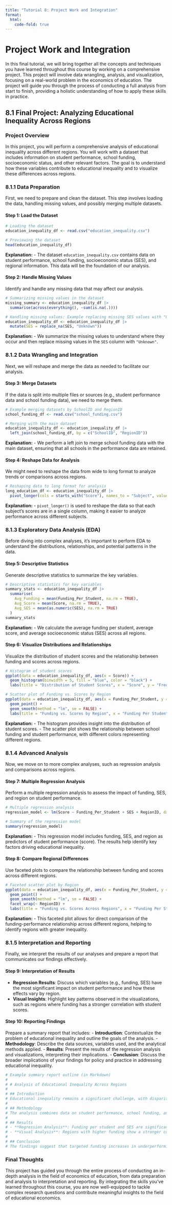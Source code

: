 ```yaml
---
title: "Tutorial 8: Project Work and Integration"
format: 
  html:
    code-fold: true
---
```


# Project Work and Integration

In this final tutorial, we will bring together all the concepts and techniques you have learned throughout this course by working on a comprehensive project. This project will involve data wrangling, analysis, and visualization, focusing on a real-world problem in the economics of education. The project will guide you through the process of conducting a full analysis from start to finish, providing a holistic understanding of how to apply these skills in practice.

## 8.1 Final Project: Analyzing Educational Inequality Across Regions

### Project Overview

In this project, you will perform a comprehensive analysis of educational inequality across different regions. You will work with a dataset that includes information on student performance, school funding, socioeconomic status, and other relevant factors. The goal is to understand how these variables contribute to educational inequality and to visualize these differences across regions.

### 8.1.1 Data Preparation

First, we need to prepare and clean the dataset. This step involves loading the data, handling missing values, and possibly merging multiple datasets.

#### Step 1: Load the Dataset

```r
# Loading the dataset
education_inequality_df <- read.csv("education_inequality.csv")

# Previewing the dataset
head(education_inequality_df)
```

**Explanation:**
- The dataset `education_inequality.csv` contains data on student performance, school funding, socioeconomic status (SES), and regional information. This data will be the foundation of our analysis.

#### Step 2: Handle Missing Values

Identify and handle any missing data that may affect our analysis.

```r
# Summarizing missing values in the dataset
missing_summary <- education_inequality_df |> 
  summarise(across(everything(), ~sum(is.na(.))))

# Handling missing values: Example replacing missing SES values with "Unknown"
education_inequality_df <- education_inequality_df |> 
  mutate(SES = replace_na(SES, "Unknown"))
```

**Explanation:**
- We summarize the missing values to understand where they occur and then replace missing values in the `SES` column with `"Unknown"`.

### 8.1.2 Data Wrangling and Integration

Next, we will reshape and merge the data as needed to facilitate our analysis.

#### Step 3: Merge Datasets

If the data is split into multiple files or sources (e.g., student performance data and school funding data), we need to merge them.

```r
# Example merging datasets by SchoolID and RegionID
school_funding_df <- read.csv("school_funding.csv")

# Merging with the main dataset
education_inequality_df <- education_inequality_df |> 
  left_join(school_funding_df, by = c("SchoolID", "RegionID"))
```

**Explanation:**
- We perform a left join to merge school funding data with the main dataset, ensuring that all schools in the performance data are retained.

#### Step 4: Reshape Data for Analysis

We might need to reshape the data from wide to long format to analyze trends or comparisons across regions.

```r
# Reshaping data to long format for analysis
long_education_df <- education_inequality_df |> 
  pivot_longer(cols = starts_with("Score"), names_to = "Subject", values_to = "Score")
```

**Explanation:**
- `pivot_longer()` is used to reshape the data so that each subject’s scores are in a single column, making it easier to analyze performance across different subjects.

### 8.1.3 Exploratory Data Analysis (EDA)

Before diving into complex analyses, it's important to perform EDA to understand the distributions, relationships, and potential patterns in the data.

#### Step 5: Descriptive Statistics

Generate descriptive statistics to summarize the key variables.

```r
# Descriptive statistics for key variables
summary_stats <- education_inequality_df |> 
  summarise(
    Avg_Funding = mean(Funding_Per_Student, na.rm = TRUE),
    Avg_Score = mean(Score, na.rm = TRUE),
    Avg_SES = mean(as.numeric(SES), na.rm = TRUE)
  )
summary_stats
```

**Explanation:**
- We calculate the average funding per student, average score, and average socioeconomic status (SES) across all regions.

#### Step 6: Visualize Distributions and Relationships

Visualize the distribution of student scores and the relationship between funding and scores across regions.

```r
# Histogram of student scores
ggplot(data = education_inequality_df, aes(x = Score)) +
  geom_histogram(binwidth = 5, fill = "blue", color = "black") +
  labs(title = "Distribution of Student Scores", x = "Score", y = "Frequency")

# Scatter plot of Funding vs. Scores by Region
ggplot(data = education_inequality_df, aes(x = Funding_Per_Student, y = Score, color = RegionID)) +
  geom_point() +
  geom_smooth(method = "lm", se = FALSE) +
  labs(title = "Funding vs. Scores by Region", x = "Funding Per Student", y = "Score")
```

**Explanation:**
- The histogram provides insight into the distribution of student scores.
- The scatter plot shows the relationship between school funding and student performance, with different colors representing different regions.

### 8.1.4 Advanced Analysis

Now, we move on to more complex analyses, such as regression analysis and comparisons across regions.

#### Step 7: Multiple Regression Analysis

Perform a multiple regression analysis to assess the impact of funding, SES, and region on student performance.

```r
# Multiple regression analysis
regression_model <- lm(Score ~ Funding_Per_Student + SES + RegionID, data = education_inequality_df)

# Summary of the regression model
summary(regression_model)
```

**Explanation:**
- This regression model includes funding, SES, and region as predictors of student performance (score). The results help identify key factors driving educational inequality.

#### Step 8: Compare Regional Differences

Use faceted plots to compare the relationship between funding and scores across different regions.

```r
# Faceted scatter plot by Region
ggplot(data = education_inequality_df, aes(x = Funding_Per_Student, y = Score)) +
  geom_point() +
  geom_smooth(method = "lm", se = FALSE) +
  facet_wrap(~ RegionID) +
  labs(title = "Funding vs. Scores Across Regions", x = "Funding Per Student", y = "Score")
```

**Explanation:**
- This faceted plot allows for direct comparison of the funding-performance relationship across different regions, helping to identify regions with greater inequality.

### 8.1.5 Interpretation and Reporting

Finally, we interpret the results of our analyses and prepare a report that communicates our findings effectively.

#### Step 9: Interpretation of Results

- **Regression Results**: Discuss which variables (e.g., funding, SES) have the most significant impact on student performance and how these effects vary by region.
- **Visual Insights**: Highlight key patterns observed in the visualizations, such as regions where funding has a stronger correlation with student scores.

#### Step 10: Reporting Findings

Prepare a summary report that includes:
- **Introduction**: Contextualize the problem of educational inequality and outline the goals of the analysis.
- **Methodology**: Describe the data sources, variables used, and the analytical methods applied.
- **Results**: Present the results of the regression analysis and visualizations, interpreting their implications.
- **Conclusion**: Discuss the broader implications of your findings for policy and practice in addressing educational inequality.

```r
# Example summary report outline (in Markdown)
# 
# # Analysis of Educational Inequality Across Regions
# 
# ## Introduction
# Educational inequality remains a significant challenge, with disparities in funding, socioeconomic status, and other factors contributing to uneven student outcomes across regions. This analysis aims to explore the relationships between these variables and student performance, providing insights into the drivers of inequality.
# 
# ## Methodology
# The analysis combines data on student performance, school funding, and socioeconomic status across multiple regions. We employ data wrangling techniques to clean and prepare the data, followed by regression analysis and visualization to uncover key patterns.
# 
# ## Results
# - **Regression Analysis**: Funding per student and SES are significant predictors of student performance, with notable variations across regions.
# - **Visual Analysis**: Regions with higher funding show a stronger correlation between funding and performance, highlighting areas where investment may be more impactful.
# 
# ## Conclusion
# The findings suggest that targeted funding increases in underperforming regions could help mitigate educational inequality. Policymakers should consider these insights when designing interventions to improve educational outcomes across the board.
```

### Final Thoughts

This project has guided you through the entire process of conducting an in-depth analysis in the field of economics of education, from data preparation and analysis to interpretation and reporting. By integrating the skills you’ve learned throughout this course, you are now well-equipped to tackle complex research questions and contribute meaningful insights to the field of educational economics.

